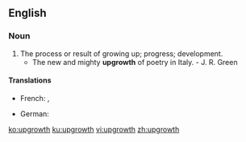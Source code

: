 ==English==

===Noun===
{{en-noun}}

# The process or result of growing up; progress; development.
#*The new and mighty '''upgrowth''' of poetry in Italy. - J. R. Green

====Translations====
{{trans-top|process or result of growing up}}
* French: {{t+|fr|croissance|f}}, {{t-|fr|dévelopement|m}}
{{trans-mid}}
* German: {{t+|de|Wachstum|n}}
{{trans-bottom}}

[[ko:upgrowth]]
[[ku:upgrowth]]
[[vi:upgrowth]]
[[zh:upgrowth]]